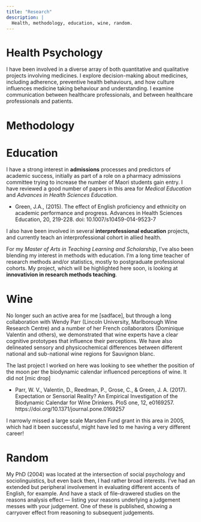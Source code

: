 ```yaml
---
title: "Research"
description: |
  Health, methodology, education, wine, random.
---
```


# Health Psychology

I have been involved in a diverse array of both quantitative and qualitative projects involving medicines. 
I explore decision-making about medicines, including adherence, preventive health behaviours, and how culture influences medicine taking behaviour and understanding. I examine communication between healthcare professionals, and between healthcare professionals and patients. 

# Methodology



# Education

I have a strong interest in **admissions** processes and predictors of academic success, initially as part of a role on a pharmacy admissions committee trying to increase the number of Maori students gain entry. I have reviewed a good number of papers in this area for *Medical Education* and *Advances in Health Sciences Education*.

* Green, J.A., (2015). The effect of English proficiency and ethnicity on academic performance and progress. Advances in Health Sciences Education, 20, 219-228. doi: 10.1007/s10459-014-9523-7  

I also have been involved in several **interprofessional education** projects, and currently teach an interprofessional cohort in allied health. 

For my *Master of Arts in Teaching Learning and Scholarship*, I've also been blending my interest in methods with education. I'm a long time teacher of research methods and/or statistics, mostly to postgraduate professional cohorts. My project, which will be highlighted here soon, is looking at **innovativion in research methods teaching**. 

# Wine

No longer such an active area for me [sadface], but through a long collaboration with Wendy Parr (Lincoln University, Marlborough Wine Research Centre) and a number of her French collaborators (Dominique Valentin and others), we demonstrated that wine experts have a clear cognitive prototypes that influence their perceptions. We have also delineated sensory and physicochemical differences between different national and sub-national wine regions for Sauvignon blanc.

The last project I worked on here was looking to see whether the position of the moon per the biodynamic calendar influenced perceptions of wine. It did not [mic drop]

* Parr, W. V., Valentin, D., Reedman, P., Grose, C., & Green, J. A. (2017). Expectation or Sensorial Reality? An Empirical Investigation of the Biodynamic Calendar for Wine Drinkers. PloS one, 12, e0169257. https://doi.org/10.1371/journal.pone.0169257 \doi{10.1371/journal.pone.0169257}

I narrowly missed a large scale Marsden Fund grant in this area in 2005, which had it been successful, might have led to me having a very different career!

# Random

My PhD (2004) was located at the intersection of social psychology and sociolinguistics, but even back then, I had rather broad interests. I've had an extended but peripheral involvement in evaluating different accents of English, for example. And have a stack of file-drawered studies on the reasons analysis effect — listing your reasons underlying a judgement messes with your judgement. One of these is published, showing a carryover effect from reasoning to subsequent judgements. 
